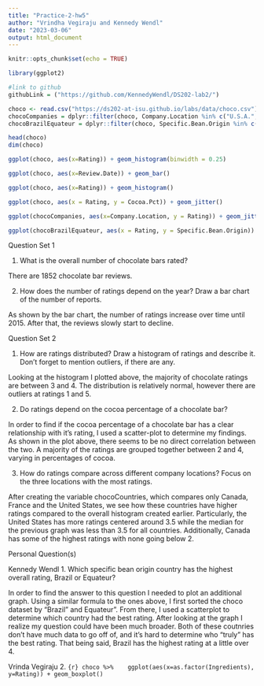 ```yaml
---
title: "Practice-2-hw5"
author: "Vrindha Vegiraju and Kennedy Wendl"
date: "2023-03-06"
output: html_document
---
```


```r
knitr::opts_chunk$set(echo = TRUE)

library(ggplot2)

```

```r

#link to github
githubLink = ("https://github.com/KennedyWendl/DS202-lab2/")

choco <- read.csv("https://ds202-at-isu.github.io/labs/data/choco.csv")
chocoCompanies = dplyr::filter(choco, Company.Location %in% c("U.S.A.", "France", "Canada"))
chocoBrazilEquateur = dplyr::filter(choco, Specific.Bean.Origin %in% c("Brazil", "Equateur"))

head(choco)
dim(choco)

ggplot(choco, aes(x=Rating)) + geom_histogram(binwidth = 0.25)

ggplot(choco, aes(x=Review.Date)) + geom_bar()

ggplot(choco, aes(x=Rating)) + geom_histogram()

ggplot(choco, aes(x = Rating, y = Cocoa.Pct)) + geom_jitter()

ggplot(chocoCompanies, aes(x=Company.Location, y = Rating)) + geom_jitter() + coord_flip()

ggplot(chocoBrazilEquateur, aes(x = Rating, y = Specific.Bean.Origin)) + geom_jitter()

```

Question Set 1

1. What is the overall number of chocolate bars rated?

There are 1852 chocolate bar reviews.

2. How does the number of ratings depend on the year? Draw a bar chart of the number of reports.

As shown by the bar chart, the number of ratings increase over time until 2015. After that, the reviews slowly start to decline. 

Question Set 2

1. How are ratings distributed? Draw a histogram of ratings and describe it. Don’t forget to mention outliers, if there are any.

Looking at the histogram I plotted above, the majority of chocolate ratings are between 3 and 4. The distribution is relatively normal, however there are outliers at ratings 1 and 5.

2. Do ratings depend on the cocoa percentage of a chocolate bar?

In order to find if the cocoa percentage of a chocolate bar has a clear relationship with it's rating, I used a scatter-plot to determine my findings. As shown in the plot above, there seems to be no direct correlation between the two. A majority of the ratings are grouped together between 2 and 4, varying in percentages of cocoa. 

3. How do ratings compare across different company locations? Focus on the three locations with the most ratings.

After creating the variable chocoCountries, which compares only Canada, France and the United States, we see how these countries have higher ratings compared to the overall histogram created earlier. Particularly, the United States has more ratings centered around 3.5 while the median for the previous graph was less than 3.5 for all countries. Additionally, Canada has some of the highest ratings with none going below 2. 

Personal Question(s)

Kennedy Wendl
1. Which specific bean origin country has the highest overall rating, Brazil or Equateur?

In order to find the answer to this question I needed to plot an additional graph. Using a similar formula to the ones above, I first sorted the choco dataset by "Brazil" and Equateur". From there, I used a scatterplot to determine which country had the best rating. After looking at the graph I realize my question could have been much broader. Both of these coutnries don't have much data to go off of, and it's hard to determine who "truly" has the best rating. That being said, Brazil has the highest rating at a little over 4. 

Vrinda Vegiraju
2. ```{r}
choco %>% 
  ggplot(aes(x=as.factor(Ingredients), y=Rating)) + geom_boxplot() 
```
